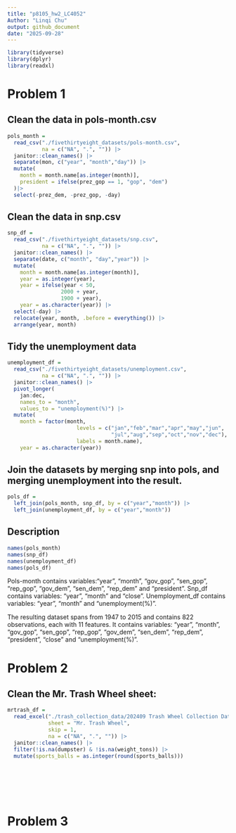 ```yaml
---
title: "p8105_hw2_LC4052"
Author: "Linqi Chu"
output: github_document
date: "2025-09-28"
---
```


```r
library(tidyverse)
library(dplyr)
library(readxl)

```


# Problem 1

## Clean the data in pols-month.csv

```r
pols_month = 
  read_csv("./fivethirtyeight_datasets/pols-month.csv",
           na = c("NA", ".", "")) |>
  janitor::clean_names() |>
  separate(mon, c("year", "month","day")) |>
  mutate(
    month = month.name[as.integer(month)],
    president = ifelse(prez_gop == 1, "gop", "dem")
  )|>
  select(-prez_dem, -prez_gop, -day)

```


## Clean the data in snp.csv

```r
snp_df = 
  read_csv("./fivethirtyeight_datasets/snp.csv",
           na = c("NA", ".", "")) |>
  janitor::clean_names() |>
  separate(date, c("month", "day","year")) |>
  mutate(
    month = month.name[as.integer(month)],
    year = as.integer(year),
    year = ifelse(year < 50,
                 2000 + year,
                 1900 + year),
    year = as.character(year)) |>
  select(-day) |>
  relocate(year, month, .before = everything()) |> 
  arrange(year, month)


```


## Tidy the unemployment data

```r
unemployment_df = 
  read_csv("./fivethirtyeight_datasets/unemployment.csv",
           na = c("NA", ".", "")) |>
  janitor::clean_names() |>
  pivot_longer(
    jan:dec,
    names_to = "month", 
    values_to = "unemployment(%)") |>
  mutate(
    month = factor(month, 
                      levels = c("jan","feb","mar","apr","may","jun",
                                 "jul","aug","sep","oct","nov","dec"),
                      labels = month.name),
    year = as.character(year))

```


## Join the datasets by merging snp into pols, and merging unemployment into the result.

```r
pols_df = 
  left_join(pols_month, snp_df, by = c("year","month")) |>
  left_join(unemployment_df, by = c("year","month"))

```


## Description

```r
names(pols_month)
names(snp_df)
names(unemployment_df)
names(pols_df)

```

Pols-month contains variables:"year", "month", "gov_gop", "sen_gop", "rep_gop", "gov_dem", "sen_dem", "rep_dem" and "president".
Snp_df contains variables: "year", "month" and "close".
Unemployment_df contains variables: "year", "month" and "unemployment(%)".

The resulting dataset spans from 1947 to 2015 and contains 822 observations, each with 11 features.
It contains variables: "year", "month", "gov_gop", "sen_gop", "rep_gop", "gov_dem", "sen_dem", "rep_dem", "president", "close" and "unemployment(%)".




# Problem 2

## Clean the Mr. Trash Wheel sheet:

```r
mrtrash_df = 
  read_excel("./trash_collection_data/202409 Trash Wheel Collection Data.xlsx",
             sheet = "Mr. Trash Wheel",
             skip = 1,
             na = c("NA", ".", "")) |>
  janitor::clean_names() |>
  filter(!is.na(dumpster) & !is.na(weight_tons)) |>
  mutate(sports_balls = as.integer(round(sports_balls)))





```







```r







```



```r








```






```r

```







# Problem 3

```r









```




